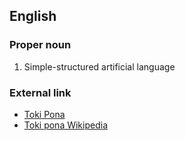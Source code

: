 ==English==

===Proper noun===

# Simple-structured artificial language

<!-- ====Translations====
translations -->

===External link===

*[http://tokipona.org Toki Pona]
*[http://tokipona.wikipedia.org Toki pona Wikipedia]